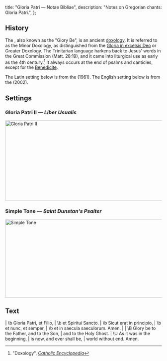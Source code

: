   title: "Gloria Patri — Notae Bibliae",
  description: "Notes on Gregorian chants: Gloria Patri.",
};

<Initial text="Gloria Patri" />

## History

The <Definition lang="latin" anchor="gloria-patri" text="Gloria Patri" />, also known as the "Glory Be", is an ancient [doxology](/glossary/liturgical-terms#doxology). It is referred to as the Minor Doxology, as distinguished from the [Gloria in excelsis Deo](/liturgy/music/chants/gloria) or Greater Doxology. The Trinitarian language harkens back to Jesus' words in the Great Commission (Matt. 28:19), and it came into liturgical use as early as the 4th century.[^1] It always occurs at the end of psalms and canticles, except for the [Benedicite](/liturgy/music/chants/benedicite).

The Latin setting below is from the *<Definition lang="latin" anchor="liber-usualis" text="Liber Usualis" />* (1961). The English setting below is from the *<Definition lang="english" anchor="saint-dunstans-psalter" text="Saint Dunstan's Psalter" />* (2002).

## Settings

### Gloria Patri II — *Liber Usualis*

<Image
  src="/chants/gloria-patri-ii.svg"
  alt="Gloria Patri II"
  width="600"
  height="258"
/>

### Simple Tone — *Saint Dunstan's Psalter*

<Image
  src="/chants/gloria-patri-sarum.svg"
  alt="Simple Tone"
  width="600"
  height="252"
/>

## Text

<Poetry>
|  \b Gloria Patri, et Filio,
|  \b et Spiritui Sancto.
|  \b Sicut erat in principio,
|  \b et nunc, et semper,
|  \b et in saecula saeculorum. Amen.
|
|  \B Glory be to the Father, and to the Son,
|  and to the Holy Ghost.
|  \U As it was in the beginning,
|  is now, and ever shall be,
|  world without end. Amen.
</Poetry>

[^1]: "Doxology", [*Catholic Encyclopedia*](https://www.newadvent.org/cathen/05150a.htm)
